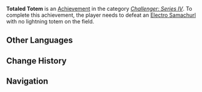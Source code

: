 {{Achievement Infobox
|title        = 
|id           = 82094
|order id     = 2094
|category     = Challenger: Series IV
|description  = Defeat an [[Electro Samachurl]] with no lightning totem on the field.
|requirements = 
|primogems    = 5
|tracking     = 
|topic        = Electro Samachurl
}}
'''Totaled Totem''' is an [[Achievement]] in the category ''[[Challenger: Series IV]]''. To complete this achievement, the player needs to defeat an [[Electro Samachurl]] with no lightning totem on the field.
<!--
==Trivia==

==Video Guides==
{{EVT
|video1   = 
|caption1 = 
}}
-->
==Other Languages==
{{Other Languages|default_hidden=1
|en      = Totaled Totem
|zhs     = 废图毁腾
|zhs_rm  = Fèi Tú Huǐ Téng
|zht     = 廢圖毀騰
|zht_rm  = Fèi Tú Huǐ Téng
|ja      = 壊されたトーテム
|ja_rm   = Kowasareta Tootemu
|ko      = 부서진 토템
|ko_rm   = 
|es      = Tótem arruinado
|fr      = Totem ruiné
|ru      = Разрушенный тотем
|th      = โทเทมที่ถูกทำลาย
|th_rm   = 
|vi      = Vật Tổ Bị Hủy Hoại
|de      = Reiß das Totem nieder
|id      = Pilar Reruntuhan
|pt      = Totem Arruinado
}}

==Change History==
{{Change History|2.0}}
<!--
==References==
{{Reflist}}
-->
==Navigation==
{{Achievement Navbox|Challenger: Series IV}}